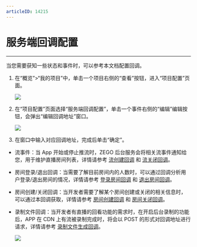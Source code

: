 ```yaml
---
articleID: 14215
---
```

# 服务端回调配置

- - -

当您需要获知一些状态和事件时，可以参考本文档配置回调。


1. 在“概览”>“我的项目”中，单击一个项目右侧的“查看”按钮，进入“项目配置”页面。

    <Frame width="512" height="auto" caption=""><img src="https://doc-media.zego.im/sdk-doc/Pics/Consle/781.png" /></Frame>

2. 在“项目配置”页面选择“服务端回调配置”，单击一个事件右侧的“编辑”编辑按钮，会弹出“编辑回调地址”窗口。
    <Frame width="512" height="auto" caption=""><img src="https://doc-media.zego.im/sdk-doc/Pics/console/server_callback_config.png" /></Frame>

3. 在窗口中输入对应回调地址，完成后单击“确定”。
- 流事件：当 App 开始或停止推流时，ZEGO 后台服务会将相关流事件通知给您，用于维护直播房间列表，详情请参考 [流创建回调](https://doc-zh.zego.im/article/9175) 和 [流关闭回调](https://doc-zh.zego.im/article/9174)。
- 房间登录/退出回调：当需要了解目前房间内的人数时，可以通过回调分析用户登录/退出房间的情况，详情请参考 [登录房间回调](https://doc-zh.zego.im/article/13766) 和 [退出房间回调](https://doc-zh.zego.im/article/13767)。
- 房间创建/关闭回调：当开发者需要了解某个房间创建或关闭的相关信息时，可以通过本回调获取，详情请参考 [房间创建回调](https://doc-zh.zego.im/article/16827) 和 [房间关闭回调](https://doc-zh.zego.im/article/16829)。
- 录制文件回调：当开发者有直播的回看功能的需求时，在开启后台录制的功能后，APP 在 CDN 上有流被录制完成时，将会以 POST 的形式对回调地址进行请求，详情请参考 [录制文件生成回调](https://doc-zh.zego.im/article/9178)。

    <Frame width="512" height="auto" caption=""><img src="https://doc-media.zego.im/sdk-doc/Pics/console/callback_url_setting.png" /></Frame>

